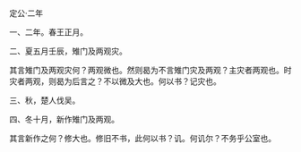 

定公·二年

一、二年。春王正月。

二、夏五月壬辰，雉门及两观灾。

其言雉门及两观灾何？两观微也。然则曷为不言雉门灾及两观？主灾者两观也。时灾者两观，则曷为后言之？不以微及大也。何以书？记灾也。

三、秋，楚人伐吴。

四、冬十月，新作雉门及两观。

其言新作之何？修大也。修旧不书，此何以书？讥。何讥尔？不务乎公室也。

